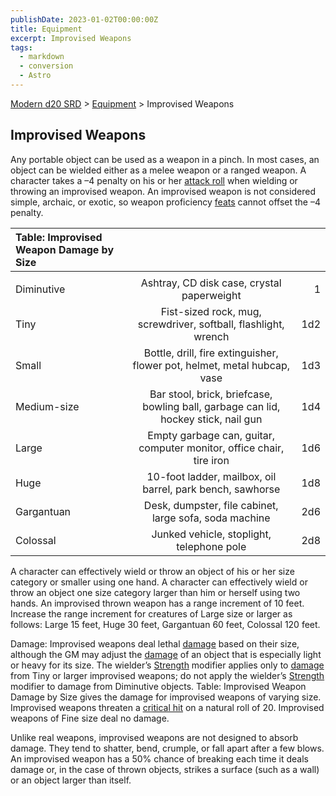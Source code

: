 ```yaml
---
publishDate: 2023-01-02T00:00:00Z
title: Equipment
excerpt: Improvised Weapons
tags:
  - markdown
  - conversion
  - Astro
---
```


[Modern d20 SRD](/#modernD20) > [Equipment](modern-d20-srd-equipment-index) > Improvised Weapons

## Improvised Weapons

Any portable object can be used as a weapon in a pinch. In most cases, an object can be wielded either as a melee weapon or a ranged weapon.
A character takes a –4 penalty on his or her [attack roll](modern-d20-srd-combat-attack-roll) when wielding or throwing an improvised weapon. An improvised weapon is not considered simple, archaic, or exotic, so weapon proficiency [feats](modern-d20-srd-feats-index) cannot offset the –4 penalty.

| Table: Improvised Weapon Damage by Size |                                                                                    |     |
| :-------------------------------------- | :--------------------------------------------------------------------------------: | --: |
|                                         |                                                                                    |     |
| Diminutive                              |                     Ashtray, CD disk case, crystal paperweight                     |   1 |
| Tiny                                    |          Fist-sized rock, mug, screwdriver, softball, flashlight, wrench           | 1d2 |
| Small                                   |      Bottle, drill, fire extinguisher, flower pot, helmet, metal hubcap, vase      | 1d3 |
| Medium-size                             | Bar stool, brick, briefcase, bowling ball, garbage can lid, hockey stick, nail gun | 1d4 |
| Large                                   |        Empty garbage can, guitar, computer monitor, office chair, tire iron        | 1d6 |
| Huge                                    |             10-foot ladder, mailbox, oil barrel, park bench, sawhorse              | 1d8 |
| Gargantuan                              |               Desk, dumpster, file cabinet, large sofa, soda machine               | 2d6 |
| Colossal                                |                     Junked vehicle, stoplight, telephone pole                      | 2d8 |

A character can effectively wield or throw an object of his or her size category or smaller using one hand. A character can effectively wield or throw an object one size category larger than him or herself using two hands. An improvised thrown weapon has a range increment of 10 feet. Increase the range increment for creatures of Large size or larger as follows: Large 15 feet, Huge 30 feet, Gargantuan 60 feet, Colossal 120 feet.

Damage: Improvised weapons deal lethal [damage](modern-d20-srd-combat-damage) based on their size, although the GM may adjust the [damage](modern-d20-srd-combat-damage) of an object that is especially light or heavy for its size. The wielder’s [Strength](modern-d20-srd-basics-ability-scores) modifier applies only to [damage](modern-d20-srd-combat-damage) from Tiny or larger improvised weapons; do not apply the wielder’s [Strength](modern-d20-srd-basics-ability-scores) modifier to damage from Diminutive objects. Table: Improvised Weapon Damage by Size gives the damage for improvised weapons of varying size. Improvised weapons threaten a [critical hit](modern-d20-srd-combat-critical-hits) on a natural roll of 20. Improvised weapons of Fine size deal no damage.

Unlike real weapons, improvised weapons are not designed to absorb damage. They tend to shatter, bend, crumple, or fall apart after a few blows. An improvised weapon has a 50% chance of breaking each time it deals damage or, in the case of thrown objects, strikes a surface (such as a wall) or an object larger than itself.
